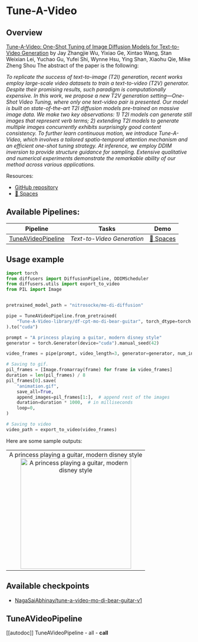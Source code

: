 <!--Copyright 2023 The HuggingFace Team. All rights reserved.

Licensed under the Apache License, Version 2.0 (the "License"); you may not use this file except in compliance with
the License. You may obtain a copy of the License at

http://www.apache.org/licenses/LICENSE-2.0

Unless required by applicable law or agreed to in writing, software distributed under the License is distributed on
an "AS IS" BASIS, WITHOUT WARRANTIES OR CONDITIONS OF ANY KIND, either express or implied. See the License for the
specific language governing permissions and limitations under the License.
-->

# Tune-A-Video

## Overview

[Tune-A-Video: One-Shot Tuning of Image Diffusion Models for Text-to-Video Generation](https://arxiv.org/abs/2212.11565) by Jay Zhangjie Wu, Yixiao Ge, Xintao Wang, Stan Weixian Lei, Yuchao Gu, Yufei Shi, Wynne Hsu, Ying Shan, Xiaohu Qie, Mike Zheng Shou
The abstract of the paper is the following:

*To replicate the success of text-to-image (T2I) generation, recent works employ large-scale video datasets to train a text-to-video (T2V) generator. Despite their promising results, such paradigm is computationally expensive. In this work, we propose a new T2V generation setting—One-Shot Video Tuning, where only one text-video pair is presented. Our model is built on state-of-the-art T2I diffusion models pre-trained on massive image data. We make two key observations: 1) T2I models can generate still images that represent verb terms; 2) extending T2I models to generate multiple images concurrently exhibits surprisingly good content consistency. To further learn continuous motion, we introduce Tune-A-Video, which involves a tailored spatio-temporal attention mechanism and an efficient one-shot tuning strategy. At inference, we employ DDIM inversion to provide structure guidance for sampling. Extensive qualitative and numerical experiments demonstrate the remarkable ability of our method across various applications.*

Resources:

* [GitHub repository](https://github.com/showlab/Tune-A-Video)
* [🤗 Spaces](https://huggingface.co/spaces/Tune-A-Video-library/Tune-A-Video-Training-UI)

## Available Pipelines:

| Pipeline | Tasks | Demo
|---|---|:---:|
| [TuneAVideoPipeline](https://github.com/huggingface/diffusers/blob/main/src/diffusers/pipelines/tune_a_video//Users/nagasaiabhinaydevarinti/Desktop/diffusers/src/diffusers/pipelines/tune_a_video/pipeline_tune_a_video.py) | *Text-to-Video Generation* | [🤗 Spaces](https://huggingface.co/spaces/damo-vilab/modelscope-text-to-video-synthesis)

## Usage example 

```python
import torch
from diffusers import DiffusionPipeline, DDIMScheduler
from diffusers.utils import export_to_video
from PIL import Image


pretrained_model_path = "nitrosocke/mo-di-diffusion"

pipe = TuneAVideoPipeline.from_pretrained(
    "Tune-A-Video-library/df-cpt-mo-di-bear-guitar", torch_dtype=torch.float16
).to("cuda")

prompt = "A princess playing a guitar, modern disney style"
generator = torch.Generator(device="cuda").manual_seed(42)

video_frames = pipe(prompt, video_length=3, generator=generator, num_inference_steps=50, output_type="np").frames

# Saving to gif.
pil_frames = [Image.fromarray(frame) for frame in video_frames]
duration = len(pil_frames) / 8
pil_frames[0].save(
    "animation.gif",
    save_all=True,
    append_images=pil_frames[1:],  # append rest of the images
    duration=duration * 1000,  # in milliseconds
    loop=0,
)

# Saving to video
video_path = export_to_video(video_frames)
```

Here are some sample outputs: 

<table>
    <tr>
        <td><center>
        A princess playing a guitar, modern disney style
        <br>
        <img src="https://huggingface.co/datasets/huggingface/documentation-images/resolve/main/diffusers/astr.gif"
            alt="A princess playing a guitar, modern disney style"
            style="width: 300px;" />
        </center></td>
    </tr>
</table>

## Available checkpoints 

* [NagaSaiAbhinay/tune-a-video-mo-di-bear-guitar-v1](https://huggingface.co/NagaSaiAbhinay/tune-a-video-mo-di-bear-guitar-v1)

## TuneAVideoPipeline
[[autodoc]] TuneAVideoPipeline
	- all
	- __call__
